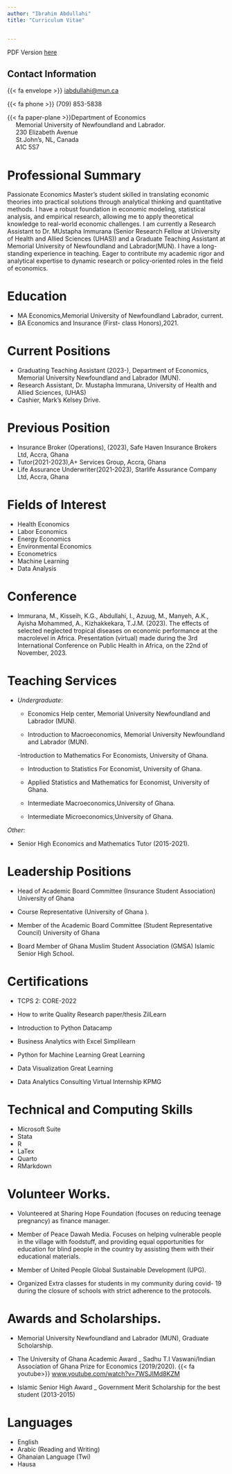 ```yaml
---
author: "Ibrahim Abdullahi"
title: "Curriculum Vitae"


---
```



PDF Version [here](docs/Curriculum_Vitae.pdf)
   

## Contact Information

{{< fa envelope >}} [iabdullahi@mun.ca](mailto:iabdullahi@mun.ca)

{{< fa phone >}} (709) 853-5838

{{< fa paper-plane >}}Department of Economics   
&nbsp;&nbsp;&nbsp;&nbsp; Memorial University of Newfoundland and Labrador.  
&nbsp;&nbsp;&nbsp;&nbsp; 230 Elizabeth Avenue   
&nbsp;&nbsp;&nbsp;&nbsp; St.John's, NL, Canada   
&nbsp;&nbsp;&nbsp;&nbsp; A1C 5S7

# Professional Summary

Passionate Economics Master's student skilled in translating economic theories into practical solutions through analytical thinking and quantitative methods. I have a robust foundation in economic modeling, statistical analysis, and empirical research, allowing me to apply theoretical knowledge to real-world economic challenges. I am currently a Research Assistant to Dr. MUstapha Immurana (Senior Research Fellow at University of Health and Allied Sciences (UHAS)) and a Graduate Teaching Assistant at Memorial University of Newfoundland and Labrador(MUN). I have a long-standing experience in teaching. Eager to contribute my academic rigor and analytical expertise to dynamic research or policy-oriented roles in the field of economics. 


# Education

- MA Economics,Memorial University of Newfoundland Labrador, current.
- BA Economics and Insurance (First- class Honors),2021.


# Current Positions

- Graduating Teaching Assistant (2023-), Department of Economics, Memorial University Newfoundland and Labrador (MUN).
- Research Assistant, Dr. Mustapha Immurana, University of Health and Allied Sciences, (UHAS)
- Cashier, Mark's Kelsey Drive.

# Previous Position

- Insurance Broker (Operations), (2023), Safe Haven Insurance Brokers Ltd, Accra, Ghana
- Tutor(2021-2023),A+ Services Group, Accra, Ghana
- Life Assurance Underwriter(2021-2023), Starlife Assurance Company Ltd, Accra, Ghana

# Fields of Interest
- Health Economics
- Labor Economics
- Energy Economics
- Environmental Economics
- Econometrics
- Machine Learning
- Data Analysis

# Conference
- Immurana, M., Kisseih, K.G.,  Abdullahi, I., Azuug, M., Manyeh, A.K., Ayisha Mohammed, A.,  Kizhakkekara, T.J.M. (2023). The effects of selected neglected tropical diseases on economic performance at the macrolevel in Africa. Presentation (virtual) made during the 3rd International Conference on Public Health in Africa, on the 22nd of November, 2023.

# Teaching Services

- *Undergraduate*:
  
  - Economics Help center, Memorial University Newfoundland and Labrador (MUN).
  
  - Introduction to Macroeconomics, Memorial University Newfoundland and Labrador (MUN).
  
  -Introduction to Mathematics For Economists, University of Ghana.
  
  - Introduction to Statistics For Economist, University of Ghana.
  
  - Applied Statistics and Mathematics for Economist, University of Ghana.
  
  - Intermediate Macroeconomics,University of Ghana.
  
  - Intermediate Microeconomics,University of Ghana.
  
 *Other*:

  - Senior High Economics and Mathematics Tutor (2015-2021).

# Leadership Positions

- Head of Academic Board Committee (Insurance Student Association)
University of Ghana

- Course Representative (University of Ghana ).

- Member of the Academic Board Committee (Student Representative Council) University of Ghana

- Board Member of Ghana Muslim Student Association (GMSA)
Islamic Senior High School.


# Certifications

- TCPS 2: CORE-2022

- How to write Quality Research paper/thesis ZilLearn

- Introduction to Python Datacamp

- Business Analytics with Excel Simplilearn

- Python for Machine Learning Great Learning

- Data Visualization Great Learning

- Data Analytics Consulting Virtual Internship KPMG

# Technical and Computing Skills

- Microsoft Suite
- Stata
- R
- LaTex
- Quarto
- RMarkdown

# Volunteer Works.

- Volunteered at Sharing Hope Foundation (focuses on reducing teenage pregnancy) as finance
manager.

- Member of Peace Dawah Media. Focuses on helping vulnerable people in the village with foodstuff,
and providing equal opportunities for education for blind people in the country by assisting them
with their educational materials.

- Member of United People Global Sustainable Development (UPG).

- Organized Extra classes for students in my community during covid- 19 during the closure of
schools with strict adherence to the protocols.

# Awards and Scholarships.

- Memorial University Newfoundland and Labrador (MUN), Graduate Scholarship.

- The University of Ghana Academic Award _ Sadhu T.I Vaswani/Indian Association of Ghana
Prize for Economics (2019/2020).
{{< fa youtube>}} [www.youtube.com/watch?v=7WSJIMd8KZM](http://www.youtube.com/watch?v=7WSJIMd8KZM)

- Islamic Senior High Award _ Government Merit Scholarship for the best student (2013-2015)

# Languages
- English
- Arabic (Reading and Writing)
- Ghanaian Language (Twi)
- Hausa




